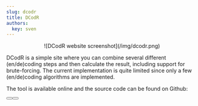 ```yaml
---
slug: dcodr
title: DCodR
authors:
  key: sven
---
```

<Center>![DCodR website screenshot](/img/dcodr.png)</Center>

DCodR is a simple site where you can combine several different (en/de)coding steps and then calculate the result, including support for brute-forcing.
The current implementation is quite limited since only a few (en/de)coding algorithms are implemented.

The tool is available online and the source code can be found on Github:

<Button label="Try it online" link="https://dcodr.svenkonings.nl" />
<Button label="Github" link="https://github.com/svenkonings/dcodr" />
